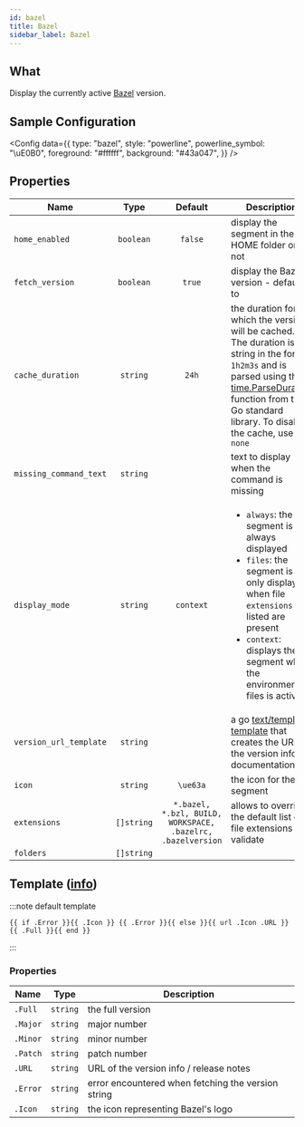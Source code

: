 ```yaml
---
id: bazel
title: Bazel
sidebar_label: Bazel
---
```


## What

Display the currently active [Bazel][bazel-github] version.

## Sample Configuration


<Config
  data={{
    type: "bazel",
    style: "powerline",
    powerline_symbol: "\uE0B0",
    foreground: "#ffffff",
    background: "#43a047",
  }}
/>

## Properties

| Name                   |    Type    |                           Default                           | Description                                                                                                                                                                                                                          |
| ---------------------- | :--------: | :---------------------------------------------------------: | ------------------------------------------------------------------------------------------------------------------------------------------------------------------------------------------------------------------------------------ |
| `home_enabled`         | `boolean`  |                           `false`                           | display the segment in the HOME folder or not                                                                                                                                                                                        |
| `fetch_version`        | `boolean`  |                           `true`                            | display the Bazel version - defaults to                                                                                                                                                                                              |
| `cache_duration`       |  `string`  |                            `24h`                            | the duration for which the version will be cached. The duration is a string in the format `1h2m3s` and is parsed using the [time.ParseDuration] function from the Go standard library. To disable the cache, use `none`              |
| `missing_command_text` |  `string`  |                                                             | text to display when the command is missing                                                                                                                                                                                          |
| `display_mode`         |  `string`  |                          `context`                          | <ul><li>`always`: the segment is always displayed</li><li>`files`: the segment is only displayed when file `extensions` listed are present</li><li>`context`: displays the segment when the environment or files is active</li></ul> |
| `version_url_template` |  `string`  |                                                             | a go [text/template][go-text-template] [template][templates] that creates the URL of the version info documentation                                                                                                                  |
| `icon`                 |  `string`  |                          `\ue63a`                           | the icon for the segment                                                                                                                                                                                                             |
| `extensions`           | `[]string` | `*.bazel, *.bzl, BUILD, WORKSPACE, .bazelrc, .bazelversion` | allows to override the default list of file extensions to validate                                                                                                                                                                   |
| `folders`              | `[]string` |                                                             |                                                                                                                                                                                                                                      |

## Template ([info][templates])

:::note default template

```template
{{ if .Error }}{{ .Icon }} {{ .Error }}{{ else }}{{ url .Icon .URL }} {{ .Full }}{{ end }}
```

:::

### Properties

| Name     | Type     | Description                                        |
| -------- | -------- | -------------------------------------------------- |
| `.Full`  | `string` | the full version                                   |
| `.Major` | `string` | major number                                       |
| `.Minor` | `string` | minor number                                       |
| `.Patch` | `string` | patch number                                       |
| `.URL`   | `string` | URL of the version info / release notes            |
| `.Error` | `string` | error encountered when fetching the version string |
| `.Icon`  | `string` | the icon representing Bazel's logo                 |

[bazel-github]: https://github.com/bazelbuild/bazel
[go-text-template]: https://golang.org/pkg/text/template/
[templates]: /docs/configuration/templates
[time.ParseDuration]: https://golang.org/pkg/time/#ParseDuration
